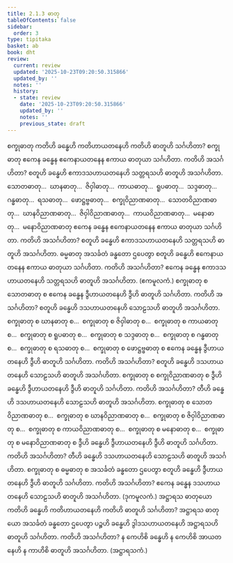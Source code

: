 ```yaml
---
title: 2.1.3 ဓာတု
tableOfContents: false
sidebar:
  order: 3
type: tipitaka
basket: ab
book: dht
review:
  current: review
  updated: '2025-10-23T09:20:50.315866'
  updated_by: ''
  notes: ''
  history:
  - state: review
    date: '2025-10-23T09:20:50.315866'
    updated_by: ''
    notes: ''
    previous_state: draft
---
```



<ReviewStatus review={frontmatter.review} showDetails={true} />

<HypothesisAnnotation frontmatter={frontmatter} />

<DynamicBreadcrumb />

<Division number="31" book="dht" e="ch" v="31" p="7">

<Paragraph number="68" book="dht">
စက္ခုဓာတု ကတိဟိ ခန္ဓေဟိ ကတိဟာယတနေဟိ ကတိဟိ ဓာတူဟိ သင်္ဂဟိတာ? စက္ခုဓာတု ဧကေန ခန္ဓေန ဧကေနာယတနေန ဧကာယ ဓာတုယာ သင်္ဂဟိတာ. ကတိဟိ အသင်္ဂဟိတာ? စတူဟိ ခန္ဓေဟိ ဧကာဒသဟာယတနေဟိ သတ္တရသဟိ ဓာတူဟိ အသင်္ဂဟိတာ.
</Paragraph>

</Division>
<Division number="32" book="dht" e="ch" v="31" p="7">

<Paragraph number="69" book="dht">
သောတဓာတု…  ဃာနဓာတု…  ဇိဝှါဓာတု…  ကာယဓာတု…  ရူပဓာတု…  သဒ္ဒဓာတု…  ဂန္ဓဓာတု…  ရသဓာတု…  ဖောဋ္ဌဗ္ဗဓာတု…  စက္ခုဝိညာဏဓာတု…  သောတဝိညာဏဓာတု…  ဃာနဝိညာဏဓာတု…  ဇိဝှါဝိညာဏဓာတု…  ကာယဝိညာဏဓာတု…  မနောဓာတု…  မနောဝိညာဏဓာတု ဧကေန ခန္ဓေန ဧကေနာယတနေန ဧကာယ ဓာတုယာ သင်္ဂဟိတာ. ကတိဟိ အသင်္ဂဟိတာ? စတူဟိ ခန္ဓေဟိ ဧကာဒသဟာယတနေဟိ သတ္တရသဟိ ဓာတူဟိ အသင်္ဂဟိတာ.
</Paragraph>

</Division>
<Division number="33" book="dht" e="ch" v="31" p="7">

<Paragraph number="70" book="dht">
ဓမ္မဓာတု အသင်္ခတံ ခန္ဓတော ဌပေတွာ စတူဟိ ခန္ဓေဟိ ဧကေနာယတနေန ဧကာယ ဓာတုယာ သင်္ဂဟိတာ. ကတိဟိ အသင်္ဂဟိတာ? ဧကေန ခန္ဓေန ဧကာဒသဟာယတနေဟိ သတ္တရသဟိ ဓာတူဟိ အသင်္ဂဟိတာ.

</Paragraph>
</Division>

<Paragraph number="71" type="center" book="dht">
(ဧကမူလကံ.)


</Paragraph>

<Division number="34" book="dht" e="ch" v="31" p="7">

<Paragraph number="72" book="dht">
စက္ခုဓာတု စ သောတဓာတု စ ဧကေန ခန္ဓေန ဒွီဟာယတနေဟိ ဒွီဟိ ဓာတူဟိ သင်္ဂဟိတာ. ကတိဟိ အသင်္ဂဟိတာ? စတူဟိ ခန္ဓေဟိ ဒသဟာယတနေဟိ သောဠသဟိ ဓာတူဟိ အသင်္ဂဟိတာ.
</Paragraph>

</Division>
<Division number="35" book="dht" e="ch" v="31" p="7">

<Paragraph number="73" book="dht">
စက္ခုဓာတု စ ဃာနဓာတု စ…  စက္ခုဓာတု စ ဇိဝှါဓာတု စ…  စက္ခုဓာတု စ ကာယဓာတု စ…  စက္ခုဓာတု စ ရူပဓာတု စ…  စက္ခုဓာတု စ သဒ္ဒဓာတု စ…  စက္ခုဓာတု စ ဂန္ဓဓာတု စ…  စက္ခုဓာတု စ ရသဓာတု စ…  စက္ခုဓာတု စ ဖောဋ္ဌဗ္ဗဓာတု စ ဧကေန ခန္ဓေန ဒွီဟာယတနေဟိ ဒွီဟိ ဓာတူဟိ သင်္ဂဟိတာ. ကတိဟိ အသင်္ဂဟိတာ? စတူဟိ ခန္ဓေဟိ ဒသဟာယတနေဟိ သောဠသဟိ ဓာတူဟိ အသင်္ဂဟိတာ.
</Paragraph>

</Division>
<Division number="36" book="dht" e="ch" v="31" p="8">

<Paragraph number="74" book="dht">
စက္ခုဓာတု စ စက္ခုဝိညာဏဓာတု စ ဒွီဟိ ခန္ဓေဟိ ဒွီဟာယတနေဟိ ဒွီဟိ ဓာတူဟိ သင်္ဂဟိတာ. ကတိဟိ အသင်္ဂဟိတာ? တီဟိ ခန္ဓေဟိ ဒသဟာယတနေဟိ သောဠသဟိ ဓာတူဟိ အသင်္ဂဟိတာ.
</Paragraph>

</Division>
<Division number="37" book="dht" e="ch" v="31" p="8">

<Paragraph number="75" book="dht">
စက္ခုဓာတု စ သောတဝိညာဏဓာတု စ…  စက္ခုဓာတု စ ဃာနဝိညာဏဓာတု စ…  စက္ခုဓာတု စ ဇိဝှါဝိညာဏဓာတု စ…  စက္ခုဓာတု စ ကာယဝိညာဏဓာတု စ…  စက္ခုဓာတု စ မနောဓာတု စ…  စက္ခုဓာတု စ မနောဝိညာဏဓာတု စ ဒွီဟိ ခန္ဓေဟိ ဒွီဟာယတနေဟိ ဒွီဟိ ဓာတူဟိ သင်္ဂဟိတာ. ကတိဟိ အသင်္ဂဟိတာ? တီဟိ ခန္ဓေဟိ ဒသဟာယတနေဟိ သောဠသဟိ ဓာတူဟိ အသင်္ဂဟိတာ.
</Paragraph>

</Division>
<Division number="38" book="dht" e="ch" v="31" p="8">

<Paragraph number="76" book="dht">
စက္ခုဓာတု စ ဓမ္မဓာတု စ အသင်္ခတံ ခန္ဓတော ဌပေတွာ စတူဟိ ခန္ဓေဟိ ဒွီဟာယတနေဟိ ဒွီဟိ ဓာတူဟိ သင်္ဂဟိတာ. ကတိဟိ အသင်္ဂဟိတာ? ဧကေန ခန္ဓေန ဒသဟာယတနေဟိ သောဠသဟိ ဓာတူဟိ အသင်္ဂဟိတာ.

</Paragraph>
</Division>

<Paragraph number="77" type="center" book="dht">
(ဒုကမူလကံ.)


</Paragraph>

<Division number="39" book="dht" e="ch" v="31" p="8">

<Paragraph number="78" book="dht">
အဋ္ဌာရသ ဓာတုယော ကတိဟိ ခန္ဓေဟိ ကတိဟာယတနေဟိ ကတိဟိ ဓာတူဟိ သင်္ဂဟိတာ? အဋ္ဌာရသ ဓာတုယော အသင်္ခတံ ခန္ဓတော ဌပေတွာ ပဉ္စဟိ ခန္ဓေဟိ ဒွါဒသဟာယတနေဟိ အဋ္ဌာရသဟိ ဓာတူဟိ သင်္ဂဟိတာ. ကတိဟိ အသင်္ဂဟိတာ? န ကေဟိစိ ခန္ဓေဟိ န ကေဟိစိ အာယတနေဟိ န ကာဟိစိ ဓာတူဟိ အသင်္ဂဟိတာ.

</Paragraph>
</Division>

<Paragraph number="79" type="center" book="dht">
(အဋ္ဌာရသကံ.)
</Paragraph>